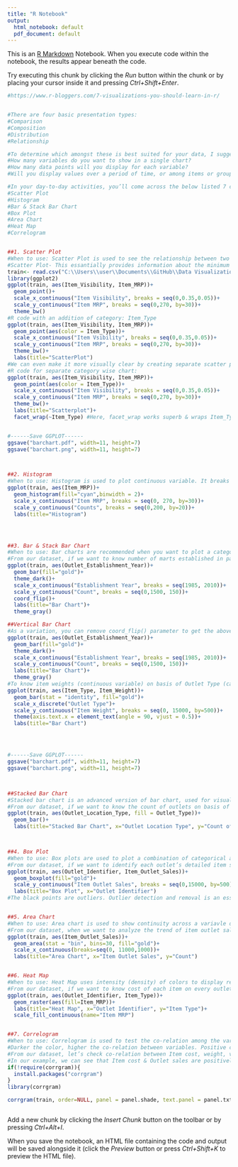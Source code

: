 ```yaml
---
title: "R Notebook"
output:
  html_notebook: default
  pdf_document: default
---
```


This is an [R Markdown](http://rmarkdown.rstudio.com) Notebook. When you execute code within the notebook, the results appear beneath the code. 

Try executing this chunk by clicking the *Run* button within the chunk or by placing your cursor inside it and pressing *Ctrl+Shift+Enter*. 

```r
#https://www.r-bloggers.com/7-visualizations-you-should-learn-in-r/


#There are four basic presentation types:
#Comparison
#Composition
#Distribution
#Relationship

#To determine which amongst these is best suited for your data, I suggest you should answer a few questions like,
#How many variables do you want to show in a single chart?
#How many data points will you display for each variable?
#Will you display values over a period of time, or among items or groups?

#In your day-to-day activities, you’ll come across the below listed 7 charts most of the time.
#Scatter Plot
#Histogram
#Bar & Stack Bar Chart
#Box Plot
#Area Chart
#Heat Map
#Correlogram


##1. Scatter Plot
#When to use: Scatter Plot is used to see the relationship between two continuous variables
#Scatter Plot- This essantially provides information about the minimum value, 1st quartile, median, 3rd quartile and the maximum
train<- read.csv("C:\\Users\\user\\Documents\\GitHub\\Data Visualizations R\\Big Mart Dataset.csv")
library(ggplot2)
ggplot(train, aes(Item_Visibility, Item_MRP))+
  geom_point()+
  scale_x_continuous("Item Visibility", breaks = seq(0,0.35,0.05))+
  scale_y_continuous("Item MRP", breaks = seq(0,270, by=30))+
  theme_bw()
#R code with an addition of category: Item_Type
ggplot(train, aes(Item_Visibility, Item_MRP))+
  geom_point(aes(color = Item_Type))+
  scale_x_continuous("Item Vsibility", breaks = seq(0,0.35,0.05))+
  scale_y_continuous("Item MRP", breaks = seq(0,270, by=30))+
  theme_bw()+
  labs(title="ScatterPlot")
#We can even make it more visually clear by creating separate scatter plots for each separate Item_Type as shown below.
#R code for separate category wise chart:
ggplot(train, aes(Item_Visibility, Item_MRP))+
  geom_point(aes(color = Item_Type))+
  scale_x_continuous("Item Visibility", breaks = seq(0,0.35,0.05))+
  scale_y_continuous("Item MRP", breaks = seq(0,270, by=30))+
  theme_bw()+
  labs(title="Scatterplot")+
  facet_wrap(~Item_Type) #Here, facet_wrap works superb & wraps Item_Type in rectangular layout.


#------Save GGPLOT------
ggsave("barchart.pdf", width=11, height=7)
ggsave("barchart.png", width=11, height=7)



##2. Histogram
#When to use: Histogram is used to plot continuous variable. It breaks the data into bins and shows frequency distribution of these bins. We can always change the bin size and see the effect it has on visualization.
ggplot(train, aes(Item_MRP))+
  geom_histogram(fill="cyan",binwidth = 2)+
  scale_x_continuous("Item MRP", breaks = seq(0, 270, by=30))+
  scale_y_continuous("Counts", breaks = seq(0,200, by=20))+
  labs(title="Histogram")




##3. Bar & Stack Bar Chart
#When to use: Bar charts are recommended when you want to plot a categorical variable or a combination of continuous and categorical variable.
#From our dataset, if we want to know number of marts established in particular year, then bar chart would be most suitable option, use variable Establishment Year as shown below.
ggplot(train, aes(Outlet_Establishment_Year))+
  geom_bar(fill="gold")+
  theme_dark()+
  scale_x_continuous("Establishment Year", breaks = seq(1985, 2010))+
  scale_y_continuous("Count", breaks = seq(0,1500, 150))+
  coord_flip()+
  labs(title="Bar Chart")+
  theme_gray()

##Vertical Bar Chart
#As a variation, you can remove coord_flip() parameter to get the above bar chart vertically.
ggplot(train, aes(Outlet_Establishment_Year))+
  geom_bar(fill="gold")+
  theme_dark()+
  scale_x_continuous("Establishment Year", breaks = seq(1985, 2010))+
  scale_y_continuous("Count", breaks = seq(0,1500, 150))+
  labs(title="Bar Chart")+
  theme_gray()
#To know item weights (continuous variable) on basis of Outlet Type (categorical variable) on single bar chart, use following code:
ggplot(train, aes(Item_Type, Item_Weight))+
  geom_bar(stat = "identity", fill="gold")+
  scale_x_discrete("Outlet Type")+
  scale_y_continuous("Item Weight", breaks = seq(0, 15000, by=500))+
  theme(axis.text.x = element_text(angle = 90, vjust = 0.5))+
  labs(title="Bar Chart")




#------Save GGPLOT------
ggsave("barchart.pdf", width=11, height=7)
ggsave("barchart.png", width=11, height=7)



##Stacked Bar Chart
#Stacked bar chart is an advanced version of bar chart, used for visualizing a combination of caregorical variables.
#From our dataset, if we want to know the count of outlets on basis of categorical variables like its type (Outlet Type) and location (Outlet Location Type) both, stack chart will visualize the scenario in most useful manner.
ggplot(train, aes(Outlet_Location_Type, fill = Outlet_Type))+
  geom_bar()+
  labs(title="Stacked Bar Chart", x="Outlet Location Type", y="Count of Outlets")



##4. Box Plot
#When to use: Box plots are used to plot a combination of categorical and continuous variables. This plot is useful for visualizing the spread of the data and detect outliers. It shows five statistically significant numbers - the minimum, the 25th percentile, the median, the 75th percentile and the maximum.
#From our dataset, if we want to identify each outlet’s detailed item sales including minimum, maximum & median numbers, box plot can be helpful. In addition, it also gives values of outliers of item sales for each outlet as shown in below chart.
ggplot(train, aes(Outlet_Identifier, Item_Outlet_Sales))+
  geom_boxplot(fill="gold")+
  scale_y_continuous("Item Outlet Sales", breaks = seq(0,15000, by=500))+
  labs(title="Box Plot", x="Outlet Identifier")
#The black points are outliers. Outlier detection and removal is an essential step of successful data exploration.


##5. Area Chart
#When to use: Area chart is used to show continuity across a variavle or dataset. It is very much same as line chart and is commonly used for time series plots. Alternatively, it is also used to plot continuous variables and analyze the underlying needs.
#From our dataset, when we want to analyze the trend of item outlet sales, area chart can be plotted as shown below. It shows count of outlets on basis of sales.
ggplot(train, aes(Item_Outlet_Sales))+
  geom_area(stat = "bin", bins=30, fill="gold")+
  scale_x_continuous(breaks=seq(0, 11000,1000))+
  labs(title="Area Chart", x="Item Outlet Sales", y="Count")


##6. Heat Map
#When to use: Heat Map uses intensity (density) of colors to display relationship between two or three or many variables in a two dimensional image. It allows you to explore two dimensions as the axis and the third dimension by intensity of color.
#From our dataset, if we want to know cost of each item on every outlet, we can plot heatmap as shown below using three variables Item MRP, Outlet Identifier & Item Type from our mart dataset.
ggplot(train, aes(Outlet_Identifier, Item_Type))+
  geom_raster(aes(fill=Item_MRP))+
  labs(title="Heat Map", x="Outlet Identifier", y="Item Type")+
  scale_fill_continuous(name="Item MRP")


##7. Correlogram
#When to use: Correlogram is used to test the co-relation among the variable available in the data set. The cells of the matrix can be shaded or colored to show the co-relation value.
#Darker the color, higher the co-relation between variables. Positive co-relations are displayed in blue and negative correlations in red color. Color intensity is proportional to the co-relation value.
#From our dataset, let’s check co-relation between Item cost, weight, visibility along with Outlet establishment year and Outlet sales from below plot.
#In our example, we can see that Item cost & Outlet sales are positively correlated while Item weight & its visibility are negatively correlated.
if(!require(corrgram)){
  install.packages("corrgram")
}
library(corrgram)

corrgram(train, order=NULL, panel = panel.shade, text.panel = panel.txt, main="Correlogram")



```

Add a new chunk by clicking the *Insert Chunk* button on the toolbar or by pressing *Ctrl+Alt+I*.

When you save the notebook, an HTML file containing the code and output will be saved alongside it (click the *Preview* button or press *Ctrl+Shift+K* to preview the HTML file).
